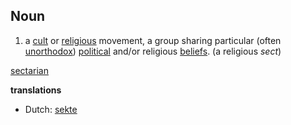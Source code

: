 ==Noun==

#a [[cult]] or [[religious]] movement, a group sharing particular (often [[unorthodox]]) [[political]] and/or religious [[beliefs]]. (a religious ''sect'')

[[sectarian]]

'''translations'''
*Dutch: [[sekte]]
